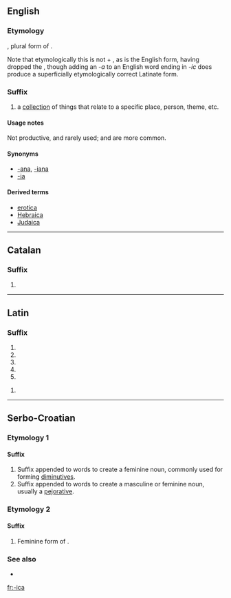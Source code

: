 ==English==

===Etymology===
{{etyl|la}} {{term|-ica||(plural suffix)|lang=la}}, plural form of {{term|-icus||(singular suffix)|lang=la}}.

Note that etymologically this is not {{term|-ic}} + {{term|-a||(plural ending)}}, as {{term|-ic}} is the English form, having dropped the {{term|-us}}, though adding an ''-a'' to an English word ending in ''-ic'' does produce a superficially etymologically correct Latinate form.

===Suffix===
{{infl|en|suffix|cat=suffixes|sort=ica}}

# a [[collection]] of things that relate to a specific place, person, theme, etc.

====Usage notes====
Not productive, and rarely used; {{term|-ana}} and {{term|-ia}} are more common.

====Synonyms====
* [[-ana]], [[-iana]]
* [[-ia]]

====Derived terms====
* [[erotica]]
* [[Hebraica]]
* [[Judaica]]

----

==Catalan==

===Suffix===
{{infl|ca|suffix|g=f|sort=ica}}

# {{feminine of|-ic|lang=ca}}

----

==Latin==

===Suffix===
{{la-suffix-form|ica|ica}}

# {{inflection of|[[-icus#Latin|-icus]]||nom|f|s|lang=la}}
# {{inflection of|[[-icus#Latin|-icus]]||nom|n|p|lang=la}}
# {{inflection of|[[-icus#Latin|-icus]]||acc|n|p|lang=la}}
# {{inflection of|[[-icus#Latin|-icus]]||voc|f|s|lang=la}}
# {{inflection of|[[-icus#Latin|-icus]]||voc|n|p|lang=la}}

{{la-suffix-form|ica|icā}}

# {{inflection of|[[-icus#Latin|-icus]]||abl|f|s|lang=la}}

----

==Serbo-Croatian==

===Etymology 1===

====Suffix====
{{sh-suffix|r|-ица|sort=ica}}

# Suffix appended to words to create a feminine noun, commonly used for forming [[diminutives]].
# Suffix appended to words to create a masculine or feminine noun, usually a [[pejorative]].

===Etymology 2===
{{suffix|-ik|a|lang=sh}}

====Suffix====
{{sh-suffix|r|-ица|sort=ica}}

# Feminine form of {{l|sh|-ik}}.

===See also===
* {{l|sh|-čica}}

[[fr:-ica]]